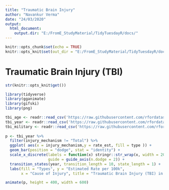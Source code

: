 ```yaml
---
title: "Traumatic Brain Injury"
author: "Navankur Verma"
date: "24/03/2020"
output: 
  html_document:
    output.dir: "E:/FromE_StudyMaterial/TidyTuesdayR/docs/"
---
```


```r
knitr::opts_chunk$set(echo = TRUE)
knitr::opts_knit$set(out_dir = "E:/FromE_StudyMaterial/TidyTuesdayR/docs/")
```

# Traumatic Brain Injury (TBI)

```r
str(knitr::opts_knit$get())

library(tidyverse)
library(gganimate)
library(gifski)
library(png)

tbi_age <- readr::read_csv('https://raw.githubusercontent.com/rfordatascience/tidytuesday/master/data/2020/2020-03-24/tbi_age.csv')
tbi_year <- readr::read_csv('https://raw.githubusercontent.com/rfordatascience/tidytuesday/master/data/2020/2020-03-24/tbi_year.csv')
tbi_military <- readr::read_csv('https://raw.githubusercontent.com/rfordatascience/tidytuesday/master/data/2020/2020-03-24/tbi_military.csv')
 
p <- tbi_year %>% 
  filter(injury_mechanism != "Total") %>% 
  ggplot( aes(x = injury_mechanism,y = rate_est, fill = type )) +
  geom_bar(position = "dodge", stat = "identity") + 
  scale_x_discrete(labels = function(x) stringr::str_wrap(x, width = 20), 
                   guide = guide_axis(n.dodge = 2)) +
  transition_states(year, transition_length = 10, state_length = 1) +
  labs(fill = "Types", y = "Estimated Rate per 100k",
       x = "Cause of Injury", title = "Traumatic Brain Injury (TBI) in {closest_state}")

animate(p, height = 400, width = 600)
```

